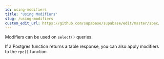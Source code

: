 ```yaml
---
id: using-modifiers
title: "Using Modifiers"
slug: /using-modifiers
custom_edit_url: https://github.com/supabase/supabase/edit/master/spec/supabase_js_v1.yml
---
```


Modifiers can be used on `select()` queries.

If a Postgres function returns a table response, you can also apply modifiers to the `rpc()` function.